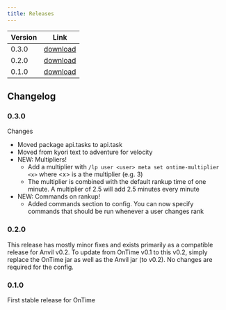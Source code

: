```yaml
---
title: Releases
---
```


|Version|Link|
|-------|----|
|0.3.0|[download](https://github.com/AnvilPowered/OnTime/releases/tag/v0.3.0)|
|0.2.0|[download](https://github.com/AnvilPowered/OnTime/releases/tag/v0.2.0)|
|0.1.0|[download](https://github.com/AnvilPowered/OnTime/releases/tag/v0.1.0)|

## Changelog

### 0.3.0

Changes

- Moved package api.tasks to api.task
- Moved from kyori text to adventure for velocity
- NEW: Multipliers!
    - Add a multiplier with `/lp user <user> meta set ontime-multiplier <x>` where &lt;x&gt; is a the multiplier (e.g. 3)
    - The multiplier is combined with the default rankup time of one minute. A multiplier of 2.5 will add 2.5 minutes every minute
- NEW: Commands on rankup!
    - Added commands section to config. You can now specify commands that should be run whenever a user changes rank

### 0.2.0

This release has mostly minor fixes and exists primarily as a compatible release for Anvil v0.2. To update from OnTime v0.1
to this v0.2, simply replace the OnTime jar as well as the Anvil jar (to v0.2). No changes are required for the config.

### 0.1.0

First stable release for OnTime